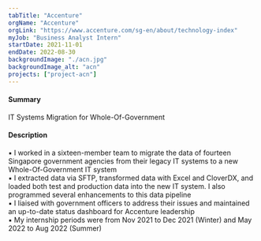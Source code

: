 ```yaml
---
tabTitle: "Accenture"
orgName: "Accenture"
orgLink: "https://www.accenture.com/sg-en/about/technology-index"
myJob: "Business Analyst Intern"
startDate: 2021-11-01
endDate: 2022-08-30
backgroundImage: "./acn.jpg"
backgroundImage_alt: "acn"
projects: ["project-acn"]
---
```


<h4>Summary</h4>
IT Systems Migration for Whole-Of-Government

<h4>Description</h4>
▪ I worked in a sixteen-member team to migrate the data of fourteen Singapore government agencies from their legacy IT systems to a new Whole-Of-Government IT system <br/>
▪ I extracted data via SFTP, transformed data with Excel and CloverDX, and loaded both test and production data into the new IT system. I also programmed several enhancements to this data pipeline <br/>
▪ I liaised with government officers to address their issues and maintained an up-to-date status dashboard for Accenture leadership<br/>
▪ My internship periods were from Nov 2021 to Dec 2021 (Winter) and May 2022 to Aug 2022 (Summer) <br/>
